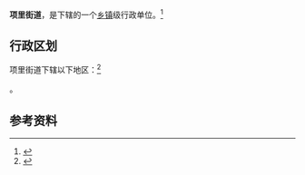 {{中国乡级行政区|32/13/02/002/000}}

'''项里街道'''，是{{PRC admin/fullname|32/13/02/002/000|3}}下辖的一个[[乡镇|乡镇]]级行政单位。<ref>{{PRC admin/ref sgc|{{PRC admin/parent|32/13/02/002/000}}}}</ref>

== 行政区划 ==

项里街道下辖以下地区：<ref>{{PRC admin/ref sgc|32/13/02/002/000}}</ref>

{{PRC admin/children|32/13/02/002/000}}。

== 参考资料 ==

{{reflist}}

{{江苏行政区划小作品}}
{{PRC admin/navcat|32/13/02/002/000}}